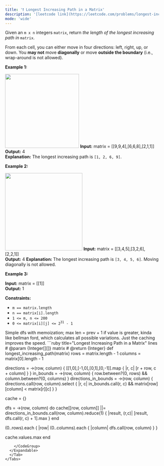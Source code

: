 ```yaml
---
title: '❗️ Longest Increasing Path in a Matrix'
description: '[leetcode link](https://leetcode.com/problems/longest-increasing-path-in-a-matrix/description/)'
mode: 'wide'
---
```

<Tabs>
  <Tab title="Question" icon="circle-question" iconType="regular">
    <Card>
      <p>Given an <code>m x n</code> integers <code>matrix</code>, return <em>the length of the longest increasing path in </em><code>matrix</code>.</p>  <p>From each cell, you can either move in four directions: left, right, up, or down. You <strong>may not</strong> move <strong>diagonally</strong> or move <strong>outside the boundary</strong> (i.e., wrap-around is not allowed).</p>   <p><strong class="example">Example 1:</strong></p> <img alt="" src="https://assets.leetcode.com/uploads/2021/01/05/grid1.jpg" style="width: 242px; height: 242px;" />  <strong>Input:</strong> matrix = [[9,9,4],[6,6,8],[2,1,1]] <br/> <strong>Output:</strong> 4 <br/> <strong>Explanation:</strong> The longest increasing path is <code>[1, 2, 6, 9]</code>.   <p><strong class="example">Example 2:</strong></p> <img alt="" src="https://assets.leetcode.com/uploads/2021/01/27/tmp-grid.jpg" style="width: 253px; height: 253px;" />  <strong>Input:</strong> matrix = [[3,4,5],[3,2,6],[2,2,1]] <br/> <strong>Output:</strong> 4 <strong>Explanation: </strong>The longest increasing path is <code>[3, 4, 5, 6]</code>. Moving diagonally is not allowed.   <p><strong class="example">Example 3:</strong></p>   <strong>Input:</strong> matrix = [[1]] <br/> <strong>Output:</strong> 1    <p><strong>Constraints:</strong></p>  <ul>  <li><code>m == matrix.length</code></li>  <li><code>n == matrix[i].length</code></li>  <li><code>1 &lt;= m, n &lt;= 200</code></li>  <li><code>0 &lt;= matrix[i][j] &lt;= 2<sup>31</sup> - 1</code></li> </ul> 
    </Card>
  </Tab>
  <Tab title="Solution" icon="lightbulb" iconType="regular" >
    <Card>
      Simple dfs with memoization; max len = prev + 1 if value is greater, kinda like bellman ford, which calculates all possible variations. Just the caching improves the speed.
    </Card>
  <Expandable title="code">
    <CodeGroup dropdown>
```ruby title="Longest Increasing Path in a Matrix" lines
# @param {Integer[][]} matrix
# @return {Integer}
def longest_increasing_path(matrix)
  rows = matrix.length - 1
  columns = matrix[0].length - 1

  directions = ->(row, column) { [[1,0],[-1,0],[0,1],[0,-1]].map { |r, c| [r + row, c + column] } }
  in_bounds = ->(row, column) { row.between?(0, rows) && column.between?(0, columns) }
  directions_in_bounds = ->(row, column) { directions.call(row, column).select { |r, c| in_bounds.call(r, c) && matrix[row][column] < matrix[r][c] } }
  
  cache = {}
  
  dfs = ->(row, column) do
    cache[[row, column]] ||= directions_in_bounds.call(row, column).reduce(1) { |result, (r,c)| [result, dfs.call(r, c) + 1].max }
  end

  (0..rows).each { |row| (0..columns).each { |column| dfs.call(row, column) } }

  cache.values.max
end
```
    </CodeGroup>
  </Expandable>
  </Tab>
</Tabs>